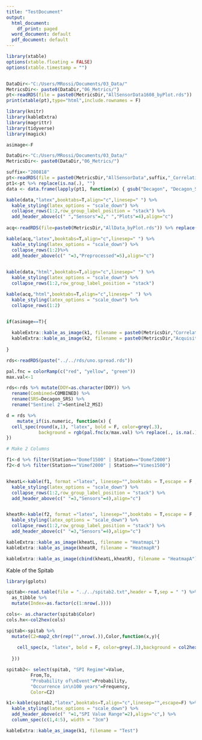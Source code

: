 ```yaml
---
title: "TestDocument"
output:
  html_document:
    df_print: paged
  word_document: default
  pdf_document: default
---
```


```r

library(xtable)
options(xtable.floating = FALSE)
options(xtable.timestamp = "")


DataDir<-"C:/Users/MRossi/Documents/03_Data/"
MetricsDir<- paste0(DataDir,"06_Metrics/")
pt<-readRDS(file = paste0(MetricsDir,"AllSensorData1608_byPlot.rds"))
print(xtable(pt),type="html",include.rownames = F)

```

```r

library(knitr)
library(kableExtra)
library(magrittr)
library(tidyverse)
library(magick)

asimage<-F

DataDir<-"C:/Users/MRossi/Documents/03_Data/"
MetricsDir<- paste0(DataDir,"06_Metrics/")

suffix<-"200818"
pt<-readRDS(file = paste0(MetricsDir,"AllSensorData",suffix,"_CorrelationAll.rds"))
pt1<-pt %>% replace(is.na(.), "")
data <- data.frame(lapply(pt1, function(x) { gsub("Decagon", "Decagon_SRS", x)}))

kable(data,"latex",booktabs=T,align="c",linesep=" ") %>% 
  kable_styling(latex_options = "scale_down") %>% 
  collapse_rows(1:2,row_group_label_position = "stack") %>% 
  add_header_above(c(" ","Sensors"=2," ","Plots"=4),align="c")
  
acq<-readRDS(file=paste0(MetricsDir,"AllData_byPlot.rds")) %>% replace(is.na(.), "")

kable(acq,"latex",booktabs=T,align="c",linesep=" ") %>% 
  kable_styling(latex_options = "scale_down") %>% 
  collapse_rows(1:2)%>% 
  add_header_above(c(" "=3,"Preprocessed"=5),align="c") 
  

kable(data,"html",booktabs=T,align="c",linesep=" ") %>% 
  kable_styling(latex_options = "scale_down") %>% 
  collapse_rows(1:2,row_group_label_position = "stack")

kable(acq,"html",booktabs=T,align="c",linesep=" ") %>% 
  kable_styling(latex_options = "scale_down") %>% 
  collapse_rows(1:2)


if(asimage==T){
  
  kableExtra::kable_as_image(k1, filename = paste0(MetricsDir,"Correlation_Table_All_byPlot"))
  kableExtra::kable_as_image(k2, filename = paste0(MetricsDir,"Acquisition_Table_All_byPlot"))
  
}

```


```r

rds<-readRDS(paste("../../rds/uno.spread.rds"))

pal.fnc = colorRamp(c("red", "yellow", "green"))
max.val<-1

rds<-rds %>% mutate(DOY=as.character(DOY)) %>% 
  rename(Combined=COMBINED) %>% 
  rename(SRS=Decagon_SRS) %>% 
  rename("Sentinel 2"=Sentinel2_MSI)

d = rds %>%
    mutate_if(is.numeric, function(x) {
  cell_spec(round(x,1), "latex", bold = F, color=grey(.3),
            background = rgb(pal.fnc(x/max.val) %>% replace(., is.na(.), 200), maxColorValue=255))
}) 

# Make 2 Columns

f1<-d %>% filter(Station=="Domef1500" | Station=="Domef2000")
f2<-d %>% filter(Station=="Vimef2000" | Station=="Vimes1500")


kheatL<-kable(f1, format ="latex", linesep="",booktabs = T,escape = F ,align = "c") %>% 
  kable_styling(latex_options = "scale_down") %>% 
  collapse_rows(1:2,row_group_label_position = "stack") %>% 
  add_header_above(c(" "=3,"Sensors"=4),align="c")


kheatR<-kable(f2, format ="latex", linesep="",booktabs = T,escape = F ,align = "c") %>% 
  kable_styling(latex_options = "scale_down") %>% 
  collapse_rows(1:2,row_group_label_position = "stack") %>% 
  add_header_above(c(" "=3,"Sensors"=4),align="c")

kableExtra::kable_as_image(kheatL, filename = "HeatmapL")
kableExtra::kable_as_image(kheatR, filename = "HeatmapR")

kableExtra::kable_as_image(cbind(kheatL,kheatR), filename = "HeatmapA")

```

Kable of the Spitab

```r
library(gplots)

spitab<-read.table(file = "../../spitab2.txt",header = T,sep = " ") %>% 
  as_tibble %>% 
  mutate(Index=as.factor(c(1:nrow(.))))

cols<- as.character(spitab$Color)
cols.hx<-col2hex(cols)

spitab<-spitab %>% 
  mutate(C2=map2_chr(rep("",nrow(.)),Color,function(x,y){
    
    cell_spec(x, "latex", bold = F, color=grey(.3),background = col2hex(y))
    
  }))

spitab2<- select(spitab, "SPI Regime"=Value,
         From,To,
         "Probability of\nEvent"=Probability,
         "Occurrence in\n100 years"=Frequency,
         Color=C2)

k1<-kable(spitab2,"latex",booktabs=T,align="c",linesep="",escape=F) %>% 
  kable_styling(latex_options = "scale_down") %>% 
  add_header_above(c(" "=1,"SPI Value Range"=2),align="c",) %>% 
  column_spec(c(1,4:5), width = "3cm")

kableExtra::kable_as_image(k1, filename = "Test")


```



